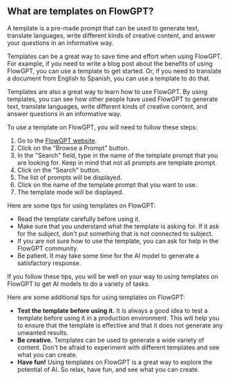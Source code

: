 ## What are templates on FlowGPT?

A template is a pre-made prompt that can be used to generate text, translate languages, write different kinds of creative content, and answer your questions in an informative way.

Templates can be a great way to save time and effort when using FlowGPT. For example, if you need to write a blog post about the benefits of using FlowGPT, you can use a template to get started. Or, if you need to translate a document from English to Spanish, you can use a template to do that.

Templates are also a great way to learn how to use FlowGPT. By using templates, you can see how other people have used FlowGPT to generate text, translate languages, write different kinds of creative content, and answer questions in an informative way.

To use a template on FlowGPT, you will need to follow these steps:

1. Go to the [FlowGPT website](https://flowgpt.com/).
2. Click on the "Browse a Prompt" button.
3. In the "Search" field, type in the name of the template prompt that you are looking for. Keep in mind that not all prompts are template prompt.
4. Click on the "Search" button.
5. The list of prompts will be displayed.
6. Click on the name of the template prompt that you want to use.
7. The template mode will be displayed.

Here are some tips for using templates on FlowGPT:

- Read the template carefully before using it.
- Make sure that you understand what the template is asking for. If it ask for the subject, don't put something that is not connected to subject.
- If you are not sure how to use the template, you can ask for help in the FlowGPT community.
- Be patient. It may take some time for the AI model to generate a satisfactory response.

If you follow these tips, you will be well on your way to using templates on FlowGPT to get AI models to do a variety of tasks.

Here are some additional tips for using templates on FlowGPT:

- **Test the template before using it.** It is always a good idea to test a template before using it in a production environment. This will help you to ensure that the template is effective and that it does not generate any unwanted results.
- **Be creative.** Templates can be used to generate a wide variety of content. Don't be afraid to experiment with different templates and see what you can create.
- **Have fun!** Using templates on FlowGPT is a great way to explore the potential of AI. So relax, have fun, and see what you can create.
